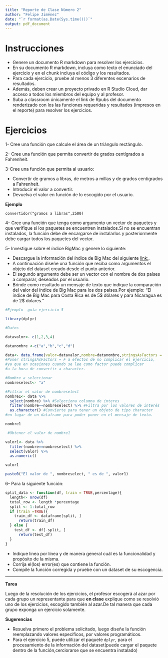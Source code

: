```yaml
---
title: "Reporte de Clase Número 2"
author: "Felipe Jiménez"
date: "`r format(as.Date(Sys.time()))`"
output: pdf_document
---
```


# Instrucciones

- Genere un documento R markdown para resolver los ejercicios.
- En su documento R markdown, incluya como texto el enunciado del ejercicio y en el chunk incluya el código y los resultados.
- Para cada ejercicio, pruebe al menos 3 diferentes escenarios de resultados.
- Además, deben crear un proyecto privado en R Studio Cloud, dar acceso a  todos los miembros del equipo y al profesor.
- Suba a classroom únicamente el link de Rpubs del documento renderizado  con los las funciones requeridas y resultados (impresos en el reporte) para resolver los ejercicios.

# Ejercicios


1- Cree una función que calcule el área de un triángulo rectángulo.

2- Cree una función que permita convertir de grados centígrados a Fahrenheit.

3-Cree una función que permita al usuario:

- Convertir de gramos a libras, de metros a millas y de grados centigrados a Fahrenheit.
- Introducir el valor a convertir.
- Devuelva el valor en función de lo escogido por el usuario.

**Ejemplo**

`convertidor("gramos a libras",2500)`

4- Cree una función que tenga como argumento un vector de paquetes y que verifique si los paquetes
se encuentren instalados.Si no se encuentran instalados, la función debe de encargarse de instalarlos y posteriormente debe cargar todos los paquetes del vector.

5- Investigue sobre el índice BigMac y genere lo siguiente:

- Descargue la información del índice de Big Mac del siguiente
[link:](https://raw.githubusercontent.com/TheEconomist/big-mac-data/master/output-data/big-mac-full-index.csv).
- A continuación diseñe una función que reciba como argumentos el objeto del dataset creado desde el punto anterior.
- El segundo argumento debe ser un vector con el nombre de dos países a comparar, deseados por el usuario.
- Brinde como resultado un mensaje de texto que indique la comparación del valor del índice de Big Mac para los dos países.Por ejemplo: "El índice de Big Mac para Costa Rica es de 5$ dólares y para Nicaragua es de 2$ dolares."


```r

#Ejemplo  guía ejercicio 5

library(dplyr)

#Datos

datavalor<- c(1,2,3,4)

datanombre <-c("a","b","c","d")

data<- data.frame(valor=datavalor,nombre=datanombre,stringsAsFactors = F) 
#Poner stringsAsFactors = F a efectos de no complicar el ejercicio, 
#ya que en ocasiones cuando se lee como factor puede complicar 
#a la hora de convertir a character.

#Nombre a seleccionar
nombreselect<- "a"

#Filtrar el valor de nombreselect
nombre1<- data %>%
  select(nombre) %>% #Selecciona columna de interes
  filter(nombre==nombreselect) %>% #Filtra por los valores de interés
  as.character() #Convierte para tener un objeto de tipo character 
#en lugar de un dataframe para poder poner en el mensaje de texto.

nombre1

 #Obtener el valor de nombre1

valor1<- data %>%
  filter(nombre==nombreselect) %>%
  select(valor) %>%
  as.numeric()

valor1

paste0("El valor de ", nombreselect, " es de ", valor1)

```

6- Para la siguiente función:

```r


split_data <- function(df, train = TRUE,percentage){
  length<- nrow(df)
  total_row <- length *percentage
  split <- 1:total_row
  if (train =TRUE){ 
    train_df <- dataframe[split, ] 
      return(train_df)		
  } else {
    test_df <- df[-split, ] 
      return(test_df)		
  }
}

```

- Indique linea por línea y de manera general cuál es la funcionalidad y propósito de la misma.
- Corrija el(los) error(es) que contiene la función.
- Compile la función corregida y pruebe con un dataset de su escogencia.

---------------------------------------------------------------------------------------------------


**Tarea**

Luego de la resolución de los ejercicios, el profesor escogerá  al azar por cada grupo un representante para que **en clase** explique como se resolvió uno de los ejercicios, escogido también al azar.De tal manera que cada grupo exponga un ejercicio solamente.

**Sugerencias**

- Resuelva primero el problema solicitado, luego diseñe la función reemplazando valores específicos, por valores programáticos.
- Para el ejercicio 5, puede utilizar el paquete `dplyr`, para el procesamiento de la información del dataset(puede cargar el paquete dentro de la función,cerciorarse que se encuentra instalado)
